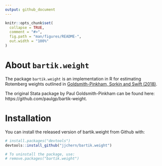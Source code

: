 ```yaml
---
output: github_document
---
```


<!-- README.md is generated from README.Rmd. Please edit that file -->

```r
knitr::opts_chunk$set(
  collapse = TRUE,
  comment = "#>",
  fig.path = "man/figures/README-",
  out.width = "100%"
)
```

# About `bartik.weight`

The package `bartik.weight` is an implementation in R for estimating Rotemberg weights 
outlined in  [Goldsmith-Pinkham, Sorkin and Swift (2018)](http://paulgp.github.io/papers/bartik_gpss.pdf). 

The original Stata 
package by Paul Goldsmith-Pinkham can be found here: 
https://github.com/paulgp/bartik-weight.

# Installation

You can install the released version of bartik.weight from Github with:

```R
# install.packages("devtools")
devtools::install_github("jjchern/bartik.weight")

# To uninstall the package, use:
# remove.packages("bartik.weight")
```
